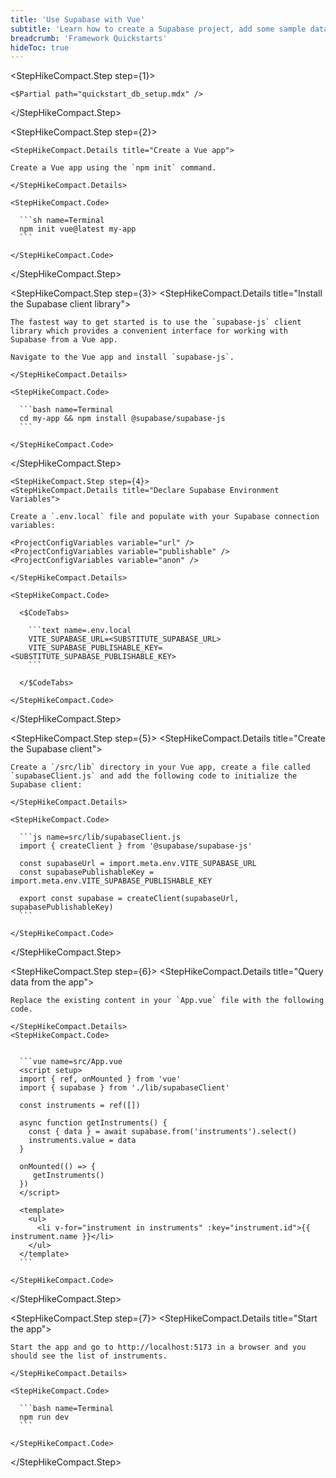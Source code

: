 ```yaml
---
title: 'Use Supabase with Vue'
subtitle: 'Learn how to create a Supabase project, add some sample data to your database, and query the data from a Vue app.'
breadcrumb: 'Framework Quickstarts'
hideToc: true
---
```


<StepHikeCompact>

  <StepHikeCompact.Step step={1}>

    <$Partial path="quickstart_db_setup.mdx" />

  </StepHikeCompact.Step>

  <StepHikeCompact.Step step={2}>

    <StepHikeCompact.Details title="Create a Vue app">

    Create a Vue app using the `npm init` command.

    </StepHikeCompact.Details>

    <StepHikeCompact.Code>

      ```sh name=Terminal
      npm init vue@latest my-app
      ```

    </StepHikeCompact.Code>

  </StepHikeCompact.Step>

  <StepHikeCompact.Step step={3}>
    <StepHikeCompact.Details title="Install the Supabase client library">

    The fastest way to get started is to use the `supabase-js` client library which provides a convenient interface for working with Supabase from a Vue app.

    Navigate to the Vue app and install `supabase-js`.

    </StepHikeCompact.Details>

    <StepHikeCompact.Code>

      ```bash name=Terminal
      cd my-app && npm install @supabase/supabase-js
      ```

    </StepHikeCompact.Code>

  </StepHikeCompact.Step>

    <StepHikeCompact.Step step={4}>
    <StepHikeCompact.Details title="Declare Supabase Environment Variables">

    Create a `.env.local` file and populate with your Supabase connection variables:

    <ProjectConfigVariables variable="url" />
    <ProjectConfigVariables variable="publishable" />
    <ProjectConfigVariables variable="anon" />

    </StepHikeCompact.Details>

    <StepHikeCompact.Code>

      <$CodeTabs>

        ```text name=.env.local
        VITE_SUPABASE_URL=<SUBSTITUTE_SUPABASE_URL>
        VITE_SUPABASE_PUBLISHABLE_KEY=<SUBSTITUTE_SUPABASE_PUBLISHABLE_KEY>
        ```

      </$CodeTabs>

    </StepHikeCompact.Code>

  </StepHikeCompact.Step>

  <StepHikeCompact.Step step={5}>
    <StepHikeCompact.Details title="Create the Supabase client">

    Create a `/src/lib` directory in your Vue app, create a file called `supabaseClient.js` and add the following code to initialize the Supabase client:

    </StepHikeCompact.Details>

    <StepHikeCompact.Code>

      ```js name=src/lib/supabaseClient.js
      import { createClient } from '@supabase/supabase-js'

      const supabaseUrl = import.meta.env.VITE_SUPABASE_URL
      const supabasePublishableKey = import.meta.env.VITE_SUPABASE_PUBLISHABLE_KEY

      export const supabase = createClient(supabaseUrl, supabasePublishableKey)
      ```

    </StepHikeCompact.Code>

  </StepHikeCompact.Step>

  <StepHikeCompact.Step step={6}>
    <StepHikeCompact.Details title="Query data from the app">

    Replace the existing content in your `App.vue` file with the following code.

    </StepHikeCompact.Details>
    <StepHikeCompact.Code>


      ```vue name=src/App.vue
      <script setup>
      import { ref, onMounted } from 'vue'
      import { supabase } from './lib/supabaseClient'

      const instruments = ref([])

      async function getInstruments() {
        const { data } = await supabase.from('instruments').select()
        instruments.value = data
      }

      onMounted(() => {
         getInstruments()
      })
      </script>

      <template>
        <ul>
          <li v-for="instrument in instruments" :key="instrument.id">{{ instrument.name }}</li>
        </ul>
      </template>
      ```

    </StepHikeCompact.Code>

  </StepHikeCompact.Step>

  <StepHikeCompact.Step step={7}>
    <StepHikeCompact.Details title="Start the app">

    Start the app and go to http://localhost:5173 in a browser and you should see the list of instruments.

    </StepHikeCompact.Details>

    <StepHikeCompact.Code>

      ```bash name=Terminal
      npm run dev
      ```

    </StepHikeCompact.Code>

  </StepHikeCompact.Step>
</StepHikeCompact>
